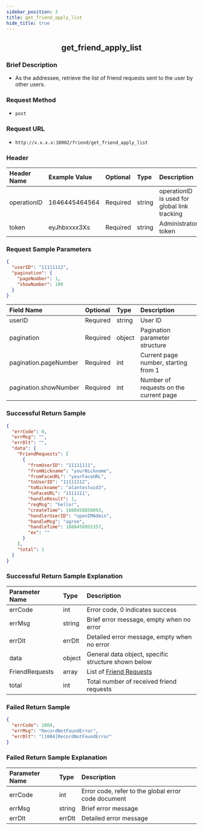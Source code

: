 ```yaml
---
sidebar_position: 3
title: get_friend_apply_list
hide_title: true
---
```


<center>

## get_friend_apply_list

</center>

### Brief Description
- As the addressee, retrieve the list of friend requests sent to the user by other users.

### Request Method
- `post`

### Request URL
- `http://x.x.x.x:10002/friend/get_friend_apply_list` 

### Header
| Header Name  | Example Value | Optional | Type   | Description                                                |
|:------------ |:------------- |:-------- |:------ |:---------------------------------------------------------- |
| operationID  | 1646445464564 | Required | string | operationID is used for global link tracking               |
| token        | eyJhbxxxx3Xs  | Required | string | Administrator token                                        |

### Request Sample Parameters

```json
{
  "userID": "11111112",
  "pagination": {
    "pageNumber": 1,
    "showNumber": 100
  }
}
```
| Field Name            | Optional | Type   | Description                                     |
|:--------------------- |:-------- |:------ |:------------------------------------------------ |
| userID                | Required | string | User ID                                          |
| pagination            | Required | object | Pagination parameter structure                  |
| pagination.pageNumber | Required | int    | Current page number, starting from 1            |
| pagination.showNumber | Required | int    | Number of requests on the current page           |

### Successful Return Sample

```json
{
  "errCode": 0,
  "errMsg": "",
  "errDlt": "",
  "data": {
    "FriendRequests": [
      {
        "fromUserID": "11111111",
        "fromNickname": "yourNickname",
        "fromFaceURL": "yourFaceURL",
        "toUserID": "11111112",
        "toNickname": "alantestuid3",
        "toFaceURL": "1111111",
        "handleResult": 1,
        "reqMsg": "hello!",
        "createTime": 1688458858893,
        "handlerUserID": "openIMAdmin",
        "handleMsg": "agree",
        "handleTime": 1688458955357,
        "ex": ""
      }
    ],
    "total": 1
  }
}
```
### Successful Return Sample Explanation

| Parameter Name | Type   | Description                                                                  |
|:-------------- |:------ |:---------------------------------------------------------------------------- |
| errCode        | int    | Error code, 0 indicates success                                              |
| errMsg         | string | Brief error message, empty when no error                                     |
| errDlt         | errDlt | Detailed error message, empty when no error                                  |
| data           | object | General data object, specific structure shown below                          |
| FriendRequests | array  | List of [Friend Requests](/restapi/commonFields#friendrequestinfo)   |
| total          | int    | Total number of received friend requests                                     |

### Failed Return Sample

```json
{
  "errCode": 1004,
  "errMsg": "RecordNotFoundError",
  "errDlt": "[1004]RecordNotFoundError"
}
```
### Failed Return Sample Explanation

| Parameter Name | Type   | Description                                        |
|:-------------- |:------ |:-------------------------------------------------- |
| errCode        | int    | Error code, refer to the global error code document |
| errMsg         | string | Brief error message                                |
| errDlt         | errDlt | Detailed error message                             |